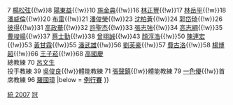 {{Navbox
| name  = 統一獅2007年中華職棒總冠軍
| title = [[統一獅|<span style="color:white;">統一獅</span>]][[2007年中華職棒總冠軍賽|<span style="color:white;">2007年中華職棒總冠軍</span>]]
| titlestyle = background:#ff8c00; color:#FFFFFF;
| belowstyle = background:#ff8c00; color:#fff;
| list1 = {{nowrap begin}}6 [[陽森]]{{!w}}7 [[楊松弦]]{{!w}}8 [[陽東益]]{{!w}}10 [[施金典]]{{!w}}16 [[林正豐]]{{!w}}17 [[林岳平]]{{!w}}18 [[潘威倫]]{{!w}}20 [[提爾森·布雷|布雷]]{{!w}}21 [[潘俊榮]]{{!w}}23 [[沈柏蒼]]{{!w}}24 [[郭岱琦]]{{!w}}26 [[彼得P.D.M|彼得]]{{!w}}31 [[高政華]]{{!w}}32 [[許聖杰]]{{!w}}33 [[張志強 (1978年)|張志強]]{{!w}}34 [[高志綱]]{{!w}}35 [[曹竣崵]]{{!w}}37 [[蔡士勤]]{{!w}}38 [[曾翊誠]]{{!w}}43 [[顏淳浩]]{{!w}}50 [[陳連宏]]{{!w}}53 [[黃甘霖]]{{!w}}55 [[潘武雄]]{{!w}}56 [[劉芙豪]]{{!w}}57 [[尼爾森·費古洛|費古洛]]{{!w}}58 [[楊博超]]{{!w}}66 [[王子菘]]{{!w}}68 [[高國慶]]<br /> 總教練 70 [[呂文生]]<br /> 投手教練 39 [[吳俊良]]{{!w}}體能教練 71 [[張聲鎮]]{{!w}}體能教練 79 [[一色優]]{{!w}}首席教練 96 [[羅國璋]]{{nowrap end}}
|below  = [[中華職棒18年|<span style="color:black">例行賽</span>]]
}}
<noinclude>
[[Category:台灣大賽冠軍導航模板|統 2007]]
[[Category:統一7-ELEVEn獅模板&lrm;|冠]]